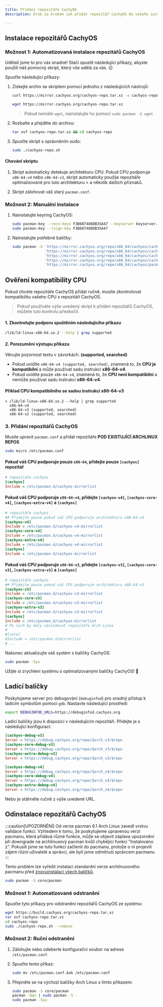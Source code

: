 ```yaml
---
title: Přidání repozitáře CachyOS
description: Krok za krokem jak přidat repozitář CachyOS do vašeho systému Arch Linux s podporou x86-64-v3, x86-64-v4

---
```



Instalace repozitářů CachyOS
-------------------------------

### Možnost 1: Automatizovaná instalace repozitářů CachyOS

Udělali jsme to pro vás snadné! Stačí spustit následující příkazy, abyste použili náš pomocný skript, který vše udělá za vás. 😉

Spusťte následující příkazy:

<Steps>

1. Získejte archiv se skriptem pomocí jednoho z následujících nástrojů:

   <Tabs>

   <TabItem label="použití curl">

   ```sh
   curl https://mirror.cachyos.org/cachyos-repo.tar.xz -o cachyos-repo.tar.xz
   ```

   </TabItem>
   <TabItem label="použití wget">

   ```sh
   wget https://mirror.cachyos.org/cachyos-repo.tar.xz
   ```
   > Pokud nemáte `wget`, nainstalujte ho pomocí `sudo pacman -S wget`

   </TabItem>
   </Tabs>

2. Rozbalte a přejděte do archivu:

   ```sh
   tar xvf cachyos-repo.tar.xz && cd cachyos-repo
   ```

3. Spusťte skript s oprávněním sudo:

   ```sh
   sudo ./cachyos-repo.sh
   ```

</Steps>

#### Chování skriptu

<Steps>

1. Skript automaticky detekuje architekturu CPU. Pokud CPU podporuje `x86-64-v4` nebo `x86-64-v3`, skript automaticky použije repozitáře optimalizované pro tuto architekturu > a několik dalších příznaků.

2. Skript zálohovat váš starý `pacman.conf`.

</Steps>

### Možnost 2: Manuální instalace

<Steps>

1. Nainstalujte keyring CachyOS:

   ```sh
   sudo pacman-key --recv-keys F3B607488DB35A47 --keyserver keyserver.ubuntu.com
   sudo pacman-key --lsign-key F3B607488DB35A47
   ```

2. Nainstalujte potřebné balíčky:

   ```sh
   sudo pacman -U 'https://mirror.cachyos.org/repo/x86_64/cachyos/cachyos-keyring-20240331-1-any.pkg.tar.zst' \
                  'https://mirror.cachyos.org/repo/x86_64/cachyos/cachyos-mirrorlist-18-1-any.pkg.tar.zst'    \
                  'https://mirror.cachyos.org/repo/x86_64/cachyos/cachyos-v3-mirrorlist-18-1-any.pkg.tar.zst' \
                  'https://mirror.cachyos.org/repo/x86_64/cachyos/cachyos-v4-mirrorlist-6-1-any.pkg.tar.zst'  \
                  'https://mirror.cachyos.org/repo/x86_64/cachyos/pacman-7.0.0.r6.gc685ae6-2-x86_64.pkg.tar.zst'
   ```

</Steps>

## Ověření kompatibility CPU
Pokud chcete repozitáře CachyOS přidat ručně, musíte zkontrolovat kompatibilitu vašeho CPU s repozitáři CachyOS.
> Pokud používáte výše uvedený skript k přidání repozitářů CachyOS, můžete tuto kontrolu přeskočit.

#### 1. Zkontrolujte podporu spuštěním následujícího příkazu
```sh
/lib/ld-linux-x86-64.so.2 --help | grep supported
```

#### 2. Porozumění výstupu příkazu
Věnujte pozornost textu v závorkách. **(supported, searched)**
- Pokud uvidíte `x86-64-v4 (supported, searched)`, znamená to, že **CPU je kompatibilní** a může používat sadu instrukcí **x86-64-v4**.
- Pokud uvidíte pouze `x86-64-v4`, znamená to, že **CPU není kompatibilní** a nemůže používat sadu instrukcí **x86-64-v4**.

#### Příklad CPU kompatibilního se sadou instrukcí x86-64-v3
```
> /lib/ld-linux-x86-64.so.2 --help | grep supported
  x86-64-v4
  x86-64-v3 (supported, searched)
  x86-64-v2 (supported, searched)
```

### 3. Přidání repozitářů CachyOS
Musíte upravit `pacman.conf` a přidat repozitáře **POD EXISTUJÍCÍ ARCHLINUX REPOS**
```sh
sudo micro /etc/pacman.conf
```

#### Pokud váš CPU podporuje pouze `x86-64`, přidejte pouze `[cachyos]` repozitář
```ini
# repozitáře cachyos
[cachyos]
Include = /etc/pacman.d/cachyos-mirrorlist
```

#### Pokud váš CPU podporuje `x86-64-v4`, přidejte `[cachyos-v4]`, `[cachyos-core-v4]`, `[cachyos-extra-v4]` a `[cachyos]`
```ini
# repozitáře cachyos
## Přidejte pouze pokud váš CPU podporuje architekturu x86-64-v4
[cachyos-v4]
Include = /etc/pacman.d/cachyos-v4-mirrorlist
[cachyos-core-v4]
Include = /etc/pacman.d/cachyos-v4-mirrorlist
[cachyos-extra-v4]
Include = /etc/pacman.d/cachyos-v4-mirrorlist
[cachyos]
Include = /etc/pacman.d/cachyos-mirrorlist
```

#### Pokud váš CPU podporuje `x86-64-v3`, přidejte `[cachyos-v3]`, `[cachyos-core-v3]`, `[cachyos-extra-v3]` a `[cachyos]`
```ini
# repozitáře cachyos
## Přidejte pouze pokud váš CPU podporuje architekturu x86-64-v3
[cachyos-v3]
Include = /etc/pacman.d/cachyos-v3-mirrorlist
[cachyos-core-v3]
Include = /etc/pacman.d/cachyos-v3-mirrorlist
[cachyos-extra-v3]
Include = /etc/pacman.d/cachyos-v3-mirrorlist
[cachyos]
Include = /etc/pacman.d/cachyos-mirrorlist
# Po nich by měly následovat repozitáře Arch Linux
#
#[core]
#Include = /etc/pacman.d/mirrorlist
# ...
```

Nakonec aktualizujte váš systém s balíčky CachyOS:

```bash
sudo pacman -Syu
```
Užijte si zrychlení systému s optimalizovanými balíčky CachyOS! 🎉

Ladící balíčky
--------------

Poskytujeme server pro debugování (`debuginfod`) pro snadný přístup k ladícím symbolům pomocí `gdb`. Nastavte následující prostředí:

```bash
export DEBUGINFOD_URLS=https://debuginfod.cachyos.org
```

Ladící balíčky jsou k dispozici v následujícím repozitáři. Přidejte je s následující konfigurací:

```ini
[cachyos-debug-v3]
Server = https://debug.cachyos.org/repo/$arch_v3/$repo
[cachyos-core-debug-v3]
Server = https://debug.cachyos.org/repo/$arch_v3/$repo
[cachyos-extra-debug-v3]
Server = https://debug.cachyos.org/repo/$arch_v3/$repo
```

```ini
[cachyos-debug-v4]
Server = https://debug.cachyos.org/repo/$arch_v4/$repo
[cachyos-core-debug-v4]
Server = https://debug.cachyos.org/repo/$arch_v4/$repo
[cachyos-extra-debug-v4]
Server = https://debug.cachyos.org/repo/$arch_v4/$repo
```

Nebo je stáhněte ručně z výše uvedené URL.


Odinstalace repozitářů CachyOS
---------------------------------

:::caution[UPOZORNĚNÍ]
Od verze pacman 6.1 Arch Linux zavedl vrstvu validace funkcí. Vzhledem k tomu, že poskytujeme upravenou verzi pacmanu, která přidává různé funkce, může se objevit záplava upozornění při downgrade na archlinuxový pacman kvůli chybějící funkci "Instalováno z".
Pokusili jsme se tuto funkci začlenit do pacmanu, protože o ni projevili zájem různí uživatelé a správci, ale byli jsme odmítnuti správcem pacmanu.
:::

Tento problém lze vyřešit instalací standardní verze archlinuxového pacmanu před [znovuinstalací všech balíčků](https://wiki.archlinux.org/title/Pacman/Tips_and_tricks#Reinstalling_all_packages).
```sh
sudo pacman -S core/pacman
```

### Možnost 1: Automatizované odstranění

Spusťte tyto příkazy pro odstranění repozitářů CachyOS ze systému:

```sh
wget https://build.cachyos.org/cachyos-repo.tar.xz
tar xvf cachyos-repo.tar.xz
cd cachyos-repo
sudo ./cachyos-repo.sh --remove
```

### Možnost 2: Ruční odstranění

<Steps>

1. Zálohujte nebo odeberte konfigurační soubor na adrese `/etc/pacman.conf`.

2. Spusťte tento příkaz:

   ```sh
   sudo mv /etc/pacman.conf.bak /etc/pacman.conf
   ```

3. Přepněte se na výchozí balíčky Arch Linux s tímto příkazem:

   ```sh
   sudo pacman -S core/pacman
   pacman -Qqn | sudo pacman -S -
   sudo pacman -Syu
   ```

</Steps>
